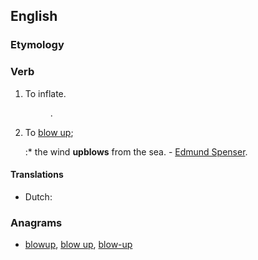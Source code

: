 ==English==

===Etymology===
{{prefix|up|blow|lang=en}}

===Verb===
{{en-verb|upblows|upblowing|upblew|upblown}}

# {{label|en|transitive|obsolete}} To inflate.
#: {{rfquotek|Edmund Spenser}}.
# {{label|en|transitive|obsolete}} To [[blow up]];
#:* the wind '''upblows''' from the sea. - [[w:Edmund Spenser|Edmund Spenser]].

====Translations====
{{trans-top|inflate}}
* Dutch: {{t+|nl|opblazen}}
{{trans-mid}}
{{trans-bottom}}

{{trans-see|blow up}}

===Anagrams===
* [[blowup#English|blowup]], [[blow up#English|blow up]], [[blow-up#English|blow-up]]